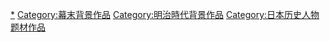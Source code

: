 [[Category:西鄉隆盛|*]]
[[Category:幕末背景作品|Category:幕末背景作品]]
[[Category:明治時代背景作品|Category:明治時代背景作品]]
[[Category:日本历史人物题材作品|Category:日本历史人物题材作品]]
